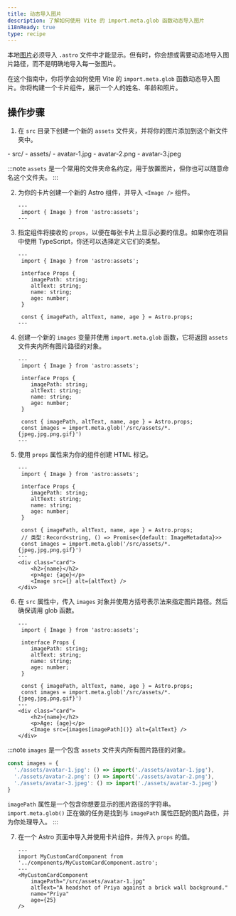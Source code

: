 ```yaml
---
title: 动态导入图片
description: 了解如何使用 Vite 的 import.meta.glob 函数动态导入图片
i18nReady: true
type: recipe
---
```


本地[图片](/zh-cn/guides/images/)必须导入 `.astro` 文件中才能显示。但有时，你会想或需要动态地导入图片路径，而不是明确地导入每一张图片。

在这个指南中，你将学会如何使用 Vite 的 `import.meta.glob` 函数动态导入图片。你将构建一个卡片组件，展示一个人的姓名、年龄和照片。

## 操作步骤

1. 在 `src` 目录下创建一个新的 `assets` 文件夹，并将你的图片添加到这个新文件夹中。

<FileTree>
- src/
  - assets/
    - avatar-1.jpg
    - avatar-2.png
    - avatar-3.jpeg
</FileTree>

:::note
`assets` 是一个常用的文件夹命名约定，用于放置图片，但你也可以随意命名这个文件夹。
::: 

2. 为你的卡片创建一个新的 Astro 组件，并导入 `<Image />` 组件。

    ```astro title="src/components/MyCustomCardComponent.astro" 
    ---
     import { Image } from 'astro:assets';
    ---
    ```

3. 指定组件将接收的 `props`，以便在每张卡片上显示必要的信息。如果你在项目中使用 TypeScript，你还可以选择定义它们的类型。

    ```astro title="src/components/MyCustomCardComponent.astro" ins={4-11}
    ---
     import { Image } from 'astro:assets';

     interface Props {
        imagePath: string;
        altText: string;
        name: string;
        age: number;
     }

     const { imagePath, altText, name, age } = Astro.props;
    ---
    ``` 

4. 创建一个新的 `images` 变量并使用 `import.meta.glob` 函数，它将返回 `assets` 文件夹内所有图片路径的对象。

    ```astro title="src/components/MyCustomCardComponent.astro" ins={12}
    ---
     import { Image } from 'astro:assets';

     interface Props {
        imagePath: string;
        altText: string;
        name: string;
        age: number;
     }
     
     const { imagePath, altText, name, age } = Astro.props;
     const images = import.meta.glob('/src/assets/*.{jpeg,jpg,png,gif}')
    ---
    ```

5. 使用 `props` 属性来为你的组件创建 HTML 标记。

    ```astro title="src/components/MyCustomCardComponent.astro" ins={14-18}
    ---
     import { Image } from 'astro:assets';

     interface Props {
        imagePath: string;
        altText: string;
        name: string;
        age: number;
     }
     
     const { imagePath, altText, name, age } = Astro.props;
     // 类型：Record<string, () => Promise<{default: ImageMetadata}>>
     const images = import.meta.glob('/src/assets/*.{jpeg,jpg,png,gif}')
    ---
    <div class="card">
        <h2>{name}</h2>
        <p>Age: {age}</p>
        <Image src={} alt={altText} />
    </div>
    ```

6. 在 `src` 属性中，传入 `images` 对象并使用方括号表示法来指定图片路径。然后确保调用 glob 函数。
   
    ```astro title="src/components/MyCustomCardComponent.astro" ins={17}
    ---
     import { Image } from 'astro:assets';

     interface Props {
        imagePath: string;
        altText: string;
        name: string;
        age: number;
     }
     
     const { imagePath, altText, name, age } = Astro.props;
     const images = import.meta.glob('/src/assets/*.{jpeg,jpg,png,gif}')
    ---
    <div class="card">
        <h2>{name}</h2>
        <p>Age: {age}</p>
        <Image src={images[imagePath]()} alt={altText} />
    </div>
    ```

:::note
`images` 是一个包含 `assets` 文件夹内所有图片路径的对象。

```js
const images = {
  './assets/avatar-1.jpg': () => import('./assets/avatar-1.jpg'),
  './assets/avatar-2.png': () => import('./assets/avatar-2.png'),
  './assets/avatar-3.jpeg': () => import('./assets/avatar-3.jpeg')
}
```

`imagePath` 属性是一个包含你想要显示的图片路径的字符串。`import.meta.glob()` 正在做的任务是找到与 `imagePath` 属性匹配的图片路径，并为你处理导入。
::: 

7. 在一个 Astro 页面中导入并使用卡片组件，并传入 `props` 的值。

    ```astro title="src/pages/index.astro" 
    ---
    import MyCustomCardComponent from '../components/MyCustomCardComponent.astro';
    ---
    <MyCustomCardComponent 
        imagePath="/src/assets/avatar-1.jpg"
        altText="A headshot of Priya against a brick wall background."
        name="Priya"
        age={25}
    />
    ```


